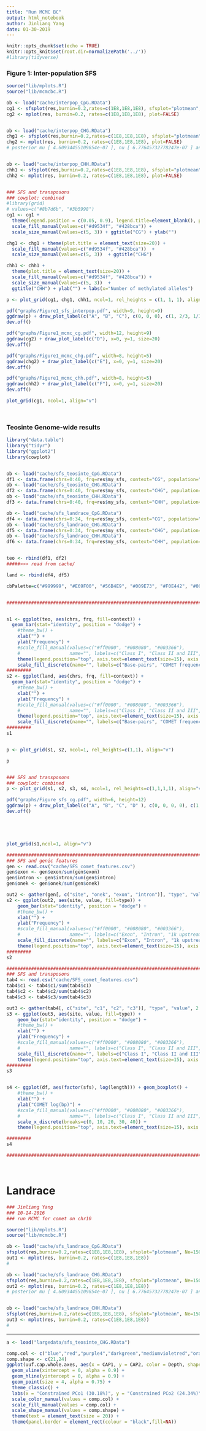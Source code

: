 ```yaml
---
title: "Run MCMC BC"
output: html_notebook
author: Jinliang Yang
date: 01-30-2019
---
```



```r
knitr::opts_chunk$set(echo = TRUE) 
knitr::opts_knit$set(root.dir=normalizePath('../')) 
#library(tidyverse)
```



### Figure 1: Inter-population SFS

```r
source("lib/mplots.R")
source("lib/mcmcbc.R")

ob <- load("cache/interpop_CpG.RData")
cg1 <- sfsplot(res,burnin=0.2,rates=c(1E8,1E8,1E8), sfsplot="plotmean", Ne=150000, k=0:102, plot=FALSE)
cg2 <- mplot(res, burnin=0.2, rates=c(1E8,1E8,1E8), plot=FALSE)


ob <- load("cache/interpop_CHG.RData")
chg1 <- sfsplot(res,burnin=0.2,rates=c(1E8,1E8,1E8), sfsplot="plotmean", Ne=150000, k=0:102, plot=FALSE)
chg2 <- mplot(res, burnin=0.2, rates=c(1E8,1E8,1E8), plot=FALSE)
# posterior mu [ 4.60934455109854e-07 ], nu [ 6.77645732778247e-07 ] and s [ 1.79033264284426e-06 ]


ob <- load("cache/interpop_CHH.RData")
chh1 <- sfsplot(res,burnin=0.2,rates=c(1E8,1E8,1E8), sfsplot="plotmean", Ne=150000, k=0:102, plot=FALSE)
chh2 <- mplot(res, burnin=0.2, rates=c(1E8,1E8,1E8), plot=FALSE)


### SFS and transposons
### cowplot: combined
#library(grid)
# values=c("#8b7d6b", "#3b5998")
cg1 <- cg1 + 
  theme(legend.position = c(0.05, 0.9), legend.title=element_blank(), plot.title = element_text(size=20)) + 
  scale_fill_manual(values=c("#d9534f", "#428bca")) + 
  scale_size_manual(values=c(5, 3)) + ggtitle("CG") + ylab("")

chg1 <- chg1 + theme(plot.title = element_text(size=20)) + 
  scale_fill_manual(values=c("#d9534f", "#428bca"))  + 
  scale_size_manual(values=c(5, 3))  + ggtitle("CHG")

chh1 <- chh1 +
  theme(plot.title = element_text(size=20)) + 
  scale_fill_manual(values=c("#d9534f", "#428bca")) + 
  scale_size_manual(values=c(5, 3))  + 
  ggtitle("CHH") + ylab("") + labs(x="Number of methylated alleles") 

p <- plot_grid(cg1, chg1, chh1, ncol=1, rel_heights = c(1, 1, 1), align="v")

pdf("graphs/Figure1_sfs_interpop.pdf", width=9, height=9)
ggdraw(p) + draw_plot_label(c("A", "B", "C"), c(0, 0, 0), c(1, 2/3, 1/3), size=20)
dev.off()

pdf("graphs/Figure1_mcmc_cg.pdf", width=12, height=9)
ggdraw(cg2) + draw_plot_label(c("D"), x=0, y=1, size=20)
dev.off()

pdf("graphs/Figure1_mcmc_chg.pdf", width=8, height=5)
ggdraw(chg2) + draw_plot_label(c("E"), x=0, y=1, size=20)
dev.off()

pdf("graphs/Figure1_mcmc_chh.pdf", width=8, height=5)
ggdraw(chh2) + draw_plot_label(c("F"), x=0, y=1, size=20)
dev.off()

plot_grid(cg1, ncol=1, align="v")




```







### Teosinte Genome-wide results

```r
library("data.table")
library("tidyr")
library("ggplot2")
library(cowplot)


ob <- load("cache/sfs_teosinte_CpG.RData")
df1 <- data.frame(chrs=0:40, frq=res$my_sfs, context="CG", population="teosinte")
ob <- load("cache/sfs_teosinte_CHG.RData")
df2 <- data.frame(chrs=0:40, frq=res$my_sfs, context="CHG", population="teosinte")
ob <- load("cache/sfs_teosinte_CHH.RData")
df3 <- data.frame(chrs=0:40, frq=res$my_sfs, context="CHH", population="teosinte")

ob <- load("cache/sfs_landrace_CpG.RData")
df4 <- data.frame(chrs=0:34, frq=res$my_sfs, context="CG", population="landrace")
ob <- load("cache/sfs_landrace_CHG.RData")
df5 <- data.frame(chrs=0:34, frq=res$my_sfs, context="CHG", population="landrace")
ob <- load("cache/sfs_landrace_CHH.RData")
df6 <- data.frame(chrs=0:34, frq=res$my_sfs, context="CHH", population="landrace")


teo <- rbind(df1, df2)
#####>>> read from cache/

land <- rbind(df4, df5)

cbPalette=c("#999999", "#E69F00", "#56B4E9", "#009E73", "#F0E442", "#0072B2", "#D55E00", "#CC79A7")


###################################################################################################


s1 <- ggplot(teo, aes(chrs, frq, fill=context)) + 
  geom_bar(stat="identity", position = "dodge") +
    #theme_bw() +
    xlab("") +
    ylab("Frequency") +
    #scale_fill_manual(values=c("#ff0000", "#008080", "#003366"),
    #                  name="", labels=c("Class I", "Class II and III", "Other TE")) +
    theme(legend.position="top", axis.text=element_text(size=15), axis.title=element_text(size=15) ) +
    scale_fill_discrete(name="", labels=c("Base-pairs", "COMET frequency"))
#########
s2 <- ggplot(land, aes(chrs, frq, fill=context)) + 
  geom_bar(stat="identity", position = "dodge") +
    #theme_bw() +
    xlab("") +
    ylab("Frequency") +
    #scale_fill_manual(values=c("#ff0000", "#008080", "#003366"),
    #                  name="", labels=c("Class I", "Class II and III", "Other TE")) +
    theme(legend.position="top", axis.text=element_text(size=15), axis.title=element_text(size=15) ) +
    scale_fill_discrete(name="", labels=c("Base-pairs", "COMET frequency"))
#########
s1


p <- plot_grid(s1, s2, ncol=1, rel_heights=c(1,1), align="v")

p


### SFS and transposons
### cowplot: combined
p <- plot_grid(s1, s2, s3, s4, ncol=1, rel_heights=c(1,1,1,1), align="v")

pdf("graphs/Figure_sfs_cg.pdf", width=6, height=12)
ggdraw(p) + draw_plot_label(c("A", "B", "C", "D" ), c(0, 0, 0, 0), c(1, 3/4, 2/4, 1/4), size=15)
dev.off()





plot_grid(s1,ncol=1, align="v")

```

```r
###################################################################################################
### SFS and genic features
gen <- read.csv("cache/SFS_comet_features.csv")
gen$exon <- gen$exon/sum(gen$exon)
gen$intron <- gen$intron/sum(gen$intron)
gen$onek <- gen$onek/sum(gen$onek)

out2 <- gather(gen[, c("site", "onek", "exon", "intron")], "type", "value", 2:4)
s2 <- ggplot(out2, aes(site, value, fill=type)) +
    geom_bar(stat="identity", position = "dodge") +
    #theme_bw() +
    xlab("") +
    ylab("Frequency") +
    #scale_fill_manual(values=c("#ff0000", "#008080", "#003366"),
    #                  name="", labels=c("Exon", "Intron", "1k upstream")) +
    scale_fill_discrete(name="", labels=c("Exon", "Intron", "1k upstream")) +
    theme(legend.position="top", axis.text=element_text(size=15), axis.title=element_text(size=15) )
#########
s2

###################################################################################################
### SFS and transposons
tab4 <- read.csv("cache/SFS_comet_features.csv")
tab4$c1 <- tab4$c1/sum(tab4$c1)
tab4$c2 <- tab4$c2/sum(tab4$c2)
tab4$c3 <- tab4$c3/sum(tab4$c3)

out3 <- gather(tab4[, c("site", "c1", "c2", "c3")], "type", "value", 2:4)
s3 <- ggplot(out3, aes(site, value, fill=type)) +
    geom_bar(stat="identity", position = "dodge") +
    #theme_bw() +
    xlab("") +
    ylab("Frequency") +
    #scale_fill_manual(values=c("#ff0000", "#008080", "#003366"),
    #                  name="", labels=c("Class I", "Class II and III", "Other TE")) +
    scale_fill_discrete(name="", labels=c("Class I", "Class II and III", "Other TE")) +
    theme(legend.position="top", axis.text=element_text(size=15), axis.title=element_text(size=15) ) 
#########
s3


s4 <- ggplot(df, aes(factor(sfs), log(length))) + geom_boxplot() +
    #theme_bw() +
    xlab("") +
    ylab("COMET log(bp)") +
    #scale_fill_manual(values=c("#ff0000", "#008080", "#003366"),
    #                  name="", labels=c("Class I", "Class II and III", "Other TE")) +
    scale_x_discrete(breaks=c(0, 10, 20, 30, 40)) +
    theme(legend.position="top", axis.text=element_text(size=15), axis.title=element_text(size=15) )

#########
s4

###################################################################################################




```
# Landrace

```r
### Jinliang Yang
### 10-14-2016
### run MCMC for comet on chr10

source("lib/mplots.R")
source("lib/mcmcbc.R")

ob <- load("cache/sfs_landrace_CpG.RData")
sfsplot(res,burnin=0.2,rates=c(1E8,1E8,1E8), sfsplot="plotmean", Ne=150000, k=0:34)
out1 <- mplot(res, burnin=0.2, rates=c(1E8,1E8,1E8))
#

ob <- load("cache/sfs_landrace_CHG.RData")
sfsplot(res,burnin=0.2,rates=c(1E8,1E8,1E8), sfsplot="plotmean", Ne=150000, k=0:34)
out2 <- mplot(res, burnin=0.2, rates=c(1E8,1E8,1E8))
# posterior mu [ 4.60934455109854e-07 ], nu [ 6.77645732778247e-07 ] and s [ 1.79033264284426e-06 ]


ob <- load("cache/sfs_landrace_CHH.RData")
sfsplot(res,burnin=0.2,rates=c(1E8,1E8,1E8), sfsplot="plotmean", Ne=150000, k=0:34)
out3 <- mplot(res, burnin=0.2, rates=c(1E8,1E8,1E8))
#
```

------------------

```r
a <- load("largedata/sfs_teosinte_CHG.RData")
```

```r
comp.col <- c("blue","red","purple4","darkgreen","mediumvioletred","orange")
comp.shape <- c(21,24)
ggplot(uuf.cap.whole.axes, aes(x = CAP1, y = CAP2, color = Depth, shape = Site)) + #change, or can add "size = Replicate"
  geom_vline(xintercept = 0, alpha = 0.9) +
  geom_hline(yintercept = 0, alpha = 0.9) +
  geom_point(size = 4, alpha = 0.75) +
  theme_classic() +
  labs(x = "Constrained PCo1 (30.18%)", y = "Constrained PCo2 (24.34%)") + #change
  scale_color_manual(values = comp.col) +
  scale_fill_manual(values = comp.col) +
  scale_shape_manual(values = comp.shape) +
  theme(text = element_text(size = 20)) +
  theme(panel.border = element_rect(colour = "black",fill=NA))
```




